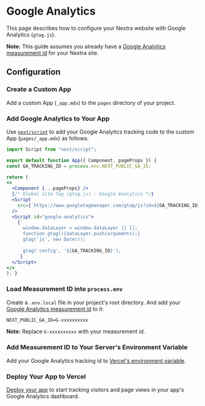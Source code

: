 
# Google Analytics

This page describes how to configure your Nextra website with Google Analytics (`gtag.js`).

**Note:** This guide assumes you already have a [Google Analytics measurement id](https://support.google.com/analytics/answer/9304153) for your Nextra site.

## Configuration

<Steps>

### Create a Custom App

Add a custom App (`_app.mdx`) to the `pages` directory of your project.

### Add Google Analytics to Your App

Use [`next/script`](https://nextjs.org/docs/pages/building-your-application/optimizing/scripts) to add your Google Analytics tracking code to the custom App (`pages/_app.mdx`) as follows:

```jsx filename="pages/_app.mdx"
import Script from "next/script";

export default function App({ Component, pageProps }) {
const GA_TRACKING_ID = process.env.NEXT_PUBLIC_GA_ID;

return (
<>
  <Component {...pageProps} />
  {/* Global Site Tag (gtag.js) - Google Analytics */}
  <Script
    src={`https://www.googletagmanager.com/gtag/js?id=${GA_TRACKING_ID}`}
  />
  <Script id="google-analytics">
    {`
      window.dataLayer = window.dataLayer || [];
      function gtag(){dataLayer.push(arguments);}
      gtag('js', new Date());
        
      gtag('config', '${GA_TRACKING_ID}');
    `}
  </Script>
</>
); }
```

### Load Measurement ID into `process.env`

Create a `.env.local` file in your project's root directory. And add your [Google Analytics measurement id](https://support.google.com/analytics/answer/9539598) to it:

```txt filename=".env.local"
NEXT_PUBLIC_GA_ID=G-xxxxxxxxxx
```

**Note:** Replace `G-xxxxxxxxxx` with your measurement id.

### Add Measurement ID to Your Server's Environment Variable

Add your Google Analytics tracking id to [Vercel's environment variable](https://vercel.com/docs/concepts/projects/environment-variables).

### Deploy Your App to Vercel

[Deploy your app](https://vercel.com/docs/concepts/deployments/overview) to start tracking visitors and page views in your app's Google Analytics dashboard.

</Steps>